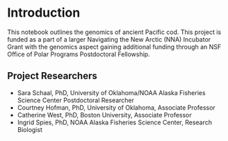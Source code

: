 # Introduction {.unnumbered}

This notebook outlines the genomics of ancient Pacific cod. This project is funded as a part of a larger Navigating the New Arctic (NNA) Incubator Grant with the genomics aspect gaining additional funding through an NSF Office of Polar Programs Postdoctoral Fellowship.

## Project Researchers

-   Sara Schaal, PhD, University of Oklahoma/NOAA Alaska Fisheries Science Center Postdoctoral Researcher\
-   Courtney Hofman, PhD, University of Oklahoma, Associate Professor\
-   Catherine West, PhD, Boston University, Associate Professor\
-   Ingrid Spies, PhD, NOAA Alaska Fisheries Science Center, Research Biologist
